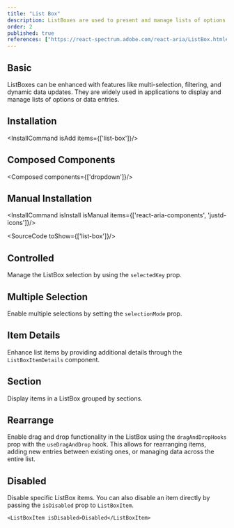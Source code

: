 ```yaml
---
title: "List Box"
description: ListBoxes are used to present and manage lists of options or data entries.
order: 2
published: true
references: ["https://react-spectrum.adobe.com/react-aria/ListBox.html#props"]
---
```


## Basic
ListBoxes can be enhanced with features like multi-selection, filtering, and dynamic data updates. They are widely used in applications to display and manage lists of options or data entries.
<How toUse="collections/list-box-demo" />

## Installation
<InstallCommand isAdd items={['list-box']}/>

## Composed Components
<Composed components={['dropdown']}/>

## Manual Installation
<InstallCommand isInstall isManual items={['react-aria-components', 'justd-icons']}/>

<SourceCode toShow={['list-box']}/>

## Controlled
Manage the ListBox selection by using the `selectedKey` prop.
<How toUse="collections/list-box-controlled-demo" />

## Multiple Selection
Enable multiple selections by setting the `selectionMode` prop.
<How toUse="collections/list-box-multiple-demo" />

## Item Details
Enhance list items by providing additional details through the `ListBoxItemDetails` component.
<How toUse="collections/list-box-item-details-demo" />

## Section
Display items in a ListBox grouped by sections.
<How toUse="collections/list-box-section-demo" />

## Rearrange
Enable drag and drop functionality in the ListBox using the `dragAndDropHooks` prop with the `useDragAndDrop` hook. This allows for rearranging items, adding new entries between existing ones, or managing data across the entire list.
<How toUse="collections/list-box-rearrange-demo" />

## Disabled
Disable specific ListBox items.
<How toUse="collections/list-box-disabled-demo" />
You can also disable an item directly by passing the `isDisabled` prop to `ListBoxItem`.
```tsx
<ListBoxItem isDisabled>Disabled</ListBoxItem>
```

